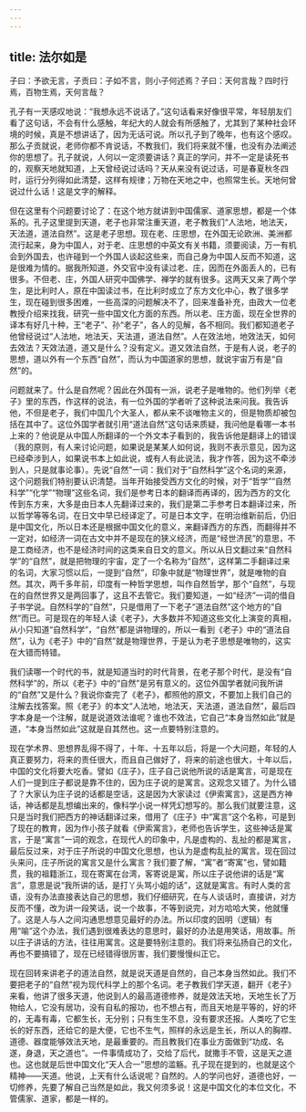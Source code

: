 ```yaml
---
---
---
```

title: 法尔如是
---




子曰：予欲无言，子贡曰：子如不言，则小子何述焉？子曰：天何言哉？四时行焉，百物生焉，天何言哉？

孔子有一天感叹地说：“我想永远不说话了。”这句话看来好像很平常，年轻朋友们看了这句话，不会有什么感触，年纪大的人就会有所感触了，尤其到了某种社会环境的时候，真是不想讲话了，因为无话可说。所以孔子到了晚年，也有这个感叹。那么子贡就说，老师你都不肯说话，不教我们，我们将来就不懂，也没有办法阐述你的思想了。孔子就说，人何以一定须要讲话？真正的学问，并不一定是读死书的，观察天地就知道，上天曾经说过话吗？天从来没有说过话，可是春夏秋冬四时，运行分列得如此清楚，这样有规律；万物在天地之中，也照常生长。天地何曾说过什么话！这是文字的解释。

但在这里有个问题要讨论了：在这个地方就讲到中国儒家、道家思想，都是一个体系的。孔子这里提到天道，老子也非常注重天道，老子教我们“人法地，地法天，天法道，道法自然”。这是老子思想。现在老、庄思想，在外国无论欧洲、美洲都流行起来，身为中国人，对于老、庄思想的中英文有关书籍，须要阅读，万一有机会到外国去，也许碰到一个外国人谈起这些来，而自己身为中国人反而不知道，这是很难为情的。据我所知道，外交官中没有读过老、庄，因而在外面丢人的，已有很多。不但老、庄，外国人研究中国佛学、禅学的就有很多。这两天又来了两个学生，是比利时人，原在中国读过书，在比利时成立了东方文化中心，教了很多学生，现在碰到很多困难，一些高深的问题解决不了，回来准备补充，由政大一位老教授介绍来找我，研究一些中国文化方面的东西。所以老、庄方面，现在全世界的译本有好几十种，王“老子”、孙“老子”，各人的见解，各不相同。我们都知道老子他曾经说过“人法地，地法天，天法道，道法自然”。人在效法地，地效法天，如何去效法？天效法道，道又是什么？没有定义。道又效法自然，于是有人说，老子的思想，道以外有一个东西“自然”，而认为中国道家的思想，就说宇宙万有是“自然”的。

问题就来了。什么是自然呢？因此在外国有一派，说老子是唯物的。他们列举《老子》里的东西，作这样的说法，有一位外国的学者听了这种说法来问我。我告诉他，不但是老子，我们中国几个大圣人，都从来不谈唯物主义的，但是物质却被包括在其中了。这位外国学者就引用“道法自然”这句话来质疑，我问他是看哪一本书上来的？他说是从中国人所翻译的一个外文本子看到的，我告诉他是翻译上的错误（我的原则，有人来讨论问题，如果说是某某人如何说，我则不表示意见，因为这已经牵涉到人，如果说书本上如此说，或有人有此说法，我才作答，因为这不牵涉到人，只是就事论事）。先说“自然”一词：我们对于“自然科学”这个名词的来源，这个问题我们特别要认识清楚。当年开始接受西方文化的时候，对于“哲学”“自然科学”“化学”“物理”这些名词，我们是参考日本的翻译而再译的，因为西方的文化传到东方来，大多是由日本人先翻译过来的，我们是第二手参考日本翻译过来，所以哲学等等名词，在日文中早已经译定了。可是日本文字，在明治维新前后，仍旧是中国文化，所以日本还是根据中国文化的意义，来翻译西方的东西，而翻得并不一定对，如经济一词在古文中并不是现在的狭义经济，而是“经世济民”的意思，不是工商经济，也不是经济时间的这类来自日文的意义。所以从日文翻过来“自然科学”的“自然”，就是把物理的宇宙，定了一个名称为“自然”，这样第二手翻译过来的名词，大家习惯以后，一提到“自然”，印象中就是“物理世界”，就是唯物的自然。其次，两千多年前，印度有一种哲学思想，叫作自然哲学，那个“自然”，与现在的自然世界又是两回事了，这且不去管它。我们要知道，一如“经济”一词的借自子书学说。自然科学的“自然”，只是借用了一下老子“道法自然”这个地方的“自然”而已。可是现在的年轻人读《老子》，大多数并不知道这些文化上演变的真相，从小只知道“自然科学”，“自然”都是讲物理的，所以一看到《老子》中的“道法自然”，认为《老子》中的“自然”就是物理世界，于是认为老子思想是唯物的，这实在大错而特错。

我们读哪一个时代的书，就是知道当时的时代背景，在老子那个时代，是没有“自然科学”的，所以《老子》中的“自然”是另有意义的。这位外国学者就问我所讲的“自然”又是什么？我说你查完了《老子》，都照他的原文，不要加上我们自己的注解去找答案。照《老子》的本文“人法地，地法天，天法道，道法自然”，最后四字本身是一个注解，就是说道效法谁呢？谁也不效法，它自己“本身当然如此”就是道，“本身当然如此”这就是自其然也。这一点要特别注意的。

现在学术界、思想界乱得不得了，十年、十五年以后，将是一个大问题，年轻的人真正要努力，将来的责任很大，而且自己做好了，将来的前途也很大，十年以后，中国的文化将要大吃香。譬如《庄子》，庄子自己说他所说的话是寓言，可是现在人们一提到庄子都说是靠不住的，因为庄子说的是寓言。这观念又错了。为什么错了？大家认为庄子说的话都是空话，这是因为大家读过《伊索寓言》，这是西方神话，神话都是乱想编出来的，像科学小说一样凭幻想写的。那么我们就要注意，这只是当时我们把西方的神话翻译过来，借用了《庄子》中“寓言”这个名称，可是到了现在的教育，因为作小孩子就看《伊索寓言》，老师也告诉学生，这些神话是寓言，于是“寓言”一词的观念，在现代人的印象中，凡是虚构的、乱扯的都是寓言，最后反过来，对于庄子所说的中国文化思想，也认为是虚构乱扯的寓言。现在回过头来问，庄子所说的寓言又是什么寓言？我们要了解，“寓”者“寄寓”也，譬如籍贯，我的祖籍浙江，现在寄寓在台湾，客寄说是寓，所以庄子说他讲的话是“寓言”，意思是说“我所讲的话，是打丫头骂小姐的话”，这就是寓言。有时人类的言语，没有办法直接表达自己的思想，我们仔细研究，在与人谈话时，直接讲，对方反而不懂，改为讲一段笑话，说一个故事，不等到说完，对方哈哈大笑，他就懂了。这是人与人之间沟通思想意见最好的办法。所以印度的因明（逻辑）有用“喻”这个办法，我们遇到很难表达的意思时，最好的办法是用笑话，用故事。所以庄子讲话的方法，往往用寓言。这是要特别注意的。我们将来弘扬自己的文化，再也不要搞错了，现在已经错得很厉害，我们要慢慢纠正它。

现在回转来讲老子的道法自然，就是说天道是自然的，自己本身当然如此。我们不要把老子的“自然”视为现代科学上的那个名词。老子教我们学天道，翻开《老子》来看，他讲了很多天道，他说到人的最高道德修养，就是效法天地，天地生长了万物给人，它没有居功，没有自私的报功，也不想占有，而且天地是平等的，好的坏的，无毒有毒，它都生长，无分别；只有生生不息，没有要求还报。人类吃了它生长的好东西，还给它的是大便，它也不生气，照样的永远是生长，所以人的胸襟、道德、器度能够效法天地，是最重要的。而且教我们在事业方面做到“功成、名遂，身退，天之道也”。一件事情成功了，交给了后代，就撒手不管，这是天之道也。这也就是后世中国文化“天人合一”思想的滥觞。孔子现在提到的，也就是这个精神——天道。他说，上天有什么话说呢？自然的。人的学问也好，道德也好，一切修养，先要了解自己当然是如此，我又何须多说！这是中国文化的本位文化，不管儒家、道家，都是一样的。